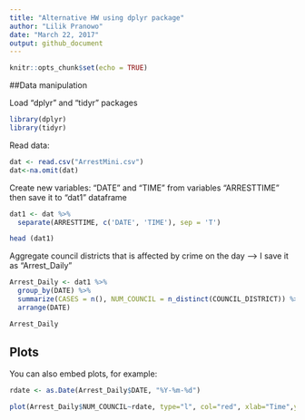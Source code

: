 ```yaml
---
title: "Alternative HW using dplyr package"
author: "Lilik Pranowo"
date: "March 22, 2017"
output: github_document
---
```


```r
knitr::opts_chunk$set(echo = TRUE)
```

##Data manipulation

Load "dplyr" and "tidyr" packages
```r
library(dplyr) 
library(tidyr)
```

Read data:
```r
dat <- read.csv("ArrestMini.csv")
dat<-na.omit(dat)
```

Create new variables: "DATE" and "TIME" from variables "ARRESTTIME" then save it to "dat1" dataframe
```r
dat1 <- dat %>% 
  separate(ARRESTTIME, c('DATE', 'TIME'), sep = 'T')
```

```r
head (dat1)
```

Aggregate council districts that is affected by crime on the day --> I save it as "Arrest_Daily"
```r
Arrest_Daily <- dat1 %>%
  group_by(DATE) %>%
  summarize(CASES = n(), NUM_COUNCIL = n_distinct(COUNCIL_DISTRICT)) %>%
  arrange(DATE) 
```

```r
Arrest_Daily
```



## Plots

You can also embed plots, for example:

```r
rdate <- as.Date(Arrest_Daily$DATE, "%Y-%m-%d")
```

```r
plot(Arrest_Daily$NUM_COUNCIL~rdate, type="l", col="red", xlab="Time",ylab="Numb of Council Districts Having Crime", main="The Spread of Crime", lwd=1)
```

